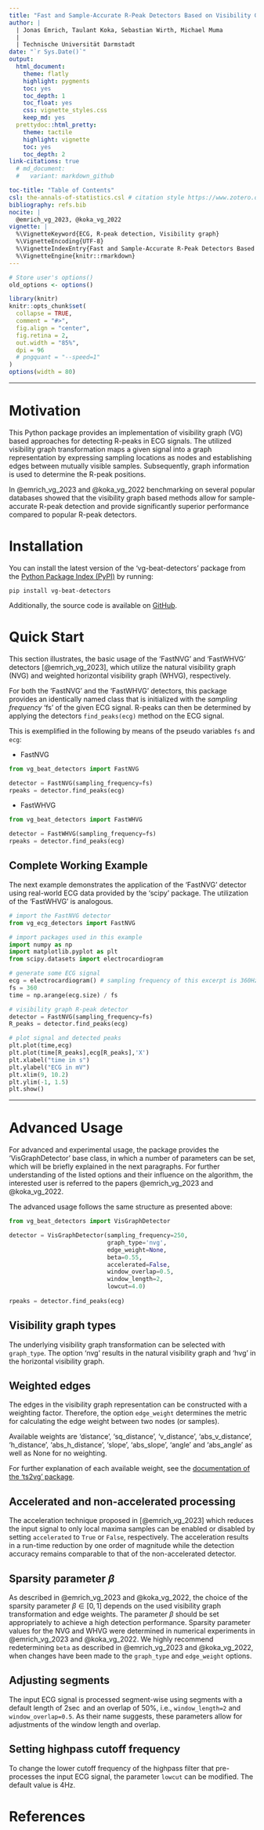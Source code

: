 ```yaml
---
title: "Fast and Sample-Accurate R-Peak Detectors Based on Visibility Graphs"
author: |
  | Jonas Emrich, Taulant Koka, Sebastian Wirth, Michael Muma
  |
  | Technische Universität Darmstadt
date: "`r Sys.Date()`"
output:
  html_document:
    theme: flatly
    highlight: pygments
    toc: yes
    toc_depth: 1
    toc_float: yes
    css: vignette_styles.css
    keep_md: yes
  prettydoc::html_pretty:
    theme: tactile
    highlight: vignette
    toc: yes
    toc_depth: 2
link-citations: true
  # md_document:
  #   variant: markdown_github

toc-title: "Table of Contents"    
csl: the-annals-of-statistics.csl # citation style https://www.zotero.org/styles
bibliography: refs.bib
nocite: |
  @emrich_vg_2023, @koka_vg_2022
vignette: |
  %\VignetteKeyword{ECG, R-peak detection, Visibility graph}
  %\VignetteEncoding{UTF-8}
  %\VignetteIndexEntry{Fast and Sample-Accurate R-Peak Detectors Based on Visibility Graphs}
  %\VignetteEngine{knitr::rmarkdown}
---
```


```r
# Store user's options()
old_options <- options()

library(knitr)
knitr::opts_chunk$set(
  collapse = TRUE,
  comment = "#>",
  fig.align = "center",
  fig.retina = 2,
  out.width = "85%",
  dpi = 96
  # pngquant = "--speed=1"
)
options(width = 80)
```

------------------------------------------------------------------------

# Motivation

This Python package provides an implementation of visibility graph (VG) based approaches for detecting R-peaks in ECG signals. The utilized visibility graph transformation maps a given signal into a graph representation by expressing sampling locations as nodes and establishing edges between mutually visible samples.
Subsequently, graph information is used to determine the R-peak positions.

In @emrich_vg_2023 and @koka_vg_2022 benchmarking on several popular databases showed that the visibility graph based methods allow for sample-accurate R-peak detection and provide significantly superior performance compared to popular R-peak detectors.

# Installation

You can install the latest version of the 'vg-beat-detectors' package from the [Python Package Index (PyPI)](https://pypi.org/project/vg-beat-detectors/) by running:

```         
pip install vg-beat-detectors
```

Additionally, the source code is available on [GitHub](https://github.com/JonasEmrich/vg-beat-detectors).

# Quick Start

This section illustrates, the basic usage of the 'FastNVG' and 'FastWHVG' detectors [@emrich_vg_2023], which utilize the natural visibility graph (NVG) and weighted horizontal visibility graph (WHVG), respectively.

For both the 'FastNVG' and the 'FastWHVG' detectors, this package provides an identically named class that is initialized with the *sampling frequency* 'fs' of the given ECG signal. R-peaks can then be determined by applying the detectors `find_peaks(ecg)` method on the ECG signal.

This is exemplified in the following by means of the pseudo variables `fs` and `ecg`:

-   FastNVG

```python
from vg_beat_detectors import FastNVG

detector = FastNVG(sampling_frequency=fs)
rpeaks = detector.find_peaks(ecg)
```

-   FastWHVG

```python
from vg_beat_detectors import FastWHVG

detector = FastWHVG(sampling_frequency=fs)
rpeaks = detector.find_peaks(ecg)
```

## Complete Working Example

The next example demonstrates the application of the 'FastNVG' detector using real-world ECG data provided by the 'scipy' package.
The utilization of the 'FastWHVG' is analogous.

```python
# import the FastNVG detector
from vg_ecg_detectors import FastNVG

# import packages used in this example
import numpy as np
import matplotlib.pyplot as plt
from scipy.datasets import electrocardiogram

# generate some ECG signal
ecg = electrocardiogram() # sampling frequency of this excerpt is 360Hz
fs = 360
time = np.arange(ecg.size) / fs

# visibility graph R-peak detector
detector = FastNVG(sampling_frequency=fs)
R_peaks = detector.find_peaks(ecg)

# plot signal and detected peaks
plt.plot(time,ecg)
plt.plot(time[R_peaks],ecg[R_peaks],'X')
plt.xlabel("time in s")
plt.ylabel("ECG in mV")
plt.xlim(9, 10.2)
plt.ylim(-1, 1.5)
plt.show()
```

------------------------------------------------------------------------

# Advanced Usage

For advanced and experimental usage, the package provides the 'VisGraphDetector' base class, in which a number of parameters can be set, which will be briefly explained in the next paragraphs. For further understanding of the listed options and their influence on the algorithm, the interested user is referred to the papers @emrich_vg_2023 and @koka_vg_2022.

The advanced usage follows the same structure as presented above:

```python
from vg_beat_detectors import VisGraphDetector

detector = VisGraphDetector(sampling_frequency=250,
                            graph_type='nvg',
                            edge_weight=None,
                            beta=0.55,
                            accelerated=False,
                            window_overlap=0.5,
                            window_length=2,
                            lowcut=4.0)
                            
rpeaks = detector.find_peaks(ecg)
```

## Visibility graph types

The underlying visibility graph transformation can be selected with `graph_type`. The option 'nvg' results in the natural visibility graph and 'hvg' in the horizontal visibility graph.

## Weighted edges

The edges in the visibility graph representation can be constructed with a weighting factor. Therefore, the option `edge_weight` determines the metric for calculating the edge weight between two nodes (or samples).

Available weights are 'distance', 'sq_distance', 'v_distance', 'abs_v\_distance', 'h_distance', 'abs_h\_distance', 'slope', 'abs_slope', 'angle' and 'abs_angle' as well as None for no weighting.

For further explanation of each available weight, see the [documentation of the 'ts2vg' package](https://cbergillos.com/ts2vg/api/graph_options.html#weighted-graphs).

## Accelerated and non-accelerated processing

The acceleration technique proposed in [@emrich_vg_2023] which reduces the input signal to only local maxima samples can be enabled or disabled by setting `accelerated` to `True` or `False`, respectively. The acceleration results in a run-time reduction by one order of magnitude while the detection accuracy remains comparable to that of the non-accelerated detector.

## Sparsity parameter $\beta$

As described in @emrich_vg_2023 and @koka_vg_2022, the choice of the sparsity parameter $\beta \in [0, 1]$ depends on the used visibility graph transformation and edge weights. The parameter $\beta$ should be set appropriately to achieve a high detection performance. Sparsity parameter values for the NVG and WHVG were determined in numerical experiments in @emrich_vg_2023 and @koka_vg_2022. We highly recommend redetermining `beta` as described in @emrich_vg_2023 and @koka_vg_2022, when changes have been made to the `graph_type` and `edge_weight` options.

## Adjusting segments

The input ECG signal is processed segment-wise using segments with a default length of $2 \sec$ and an overlap of $50\%$, i.e., `window_length=2` and `window_overlap=0.5`. As their name suggests, these parameters allow for adjustments of the window length and overlap.

## Setting highpass cutoff frequency

To change the lower cutoff frequency of the highpass filter that pre-processes the input ECG signal, the parameter `lowcut` can be modified. The default value is $4 \mathrm{Hz}$.


# References {.unnumbered}

<!-- <div class="tocify-extend-page" data-unique="tocify-extend-page" style="height: 0px;"></div> -->
